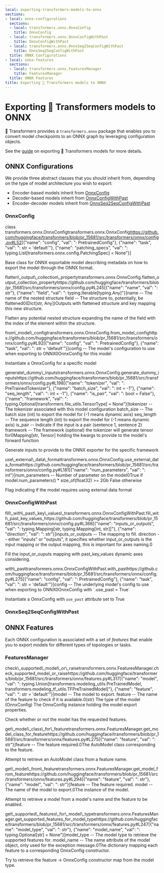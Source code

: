 ```yaml
---
local: exporting-transformers-models-to-onnx
sections:
- local: onnx-configurations
  sections:
  - local: transformers.onnx.OnnxConfig
    title: OnnxConfig
  - local: transformers.onnx.OnnxConfigWithPast
    title: OnnxConfigWithPast
  - local: transformers.onnx.OnnxSeq2SeqConfigWithPast
    title: OnnxSeq2SeqConfigWithPast
  title: ONNX Configurations
- local: onnx-features
  sections:
  - local: transformers.onnx.FeaturesManager
    title: FeaturesManager
  title: ONNX Features
title: Exporting 🤗 Transformers models to ONNX
---
```

<script>
</script>
<!--Copyright 2020 The HuggingFace Team. All rights reserved.

Licensed under the Apache License, Version 2.0 (the "License"); you may not use this file except in compliance with
the License. You may obtain a copy of the License at

http://www.apache.org/licenses/LICENSE-2.0

Unless required by applicable law or agreed to in writing, software distributed under the License is distributed on
an "AS IS" BASIS, WITHOUT WARRANTIES OR CONDITIONS OF ANY KIND, either express or implied. See the License for the
specific language governing permissions and limitations under the License.
-->

<h1 id="exporting-transformers-models-to-onnx">Exporting 🤗 Transformers models to ONNX</h1>

🤗 Transformers provides a `transformers.onnx` package that enables you to
convert model checkpoints to an ONNX graph by leveraging configuration objects.

See the [guide](../serialization) on exporting 🤗 Transformers models for more
details.

<h2 id="onnx-configurations">ONNX Configurations</h2>

We provide three abstract classes that you should inherit from, depending on the
type of model architecture you wish to export:

* Encoder-based models inherit from [OnnxConfig](/docs/transformers/pr_15681/en/main_classes/onnx#transformers.onnx.OnnxConfig)
* Decoder-based models inherit from [OnnxConfigWithPast](/docs/transformers/pr_15681/en/main_classes/onnx#transformers.onnx.OnnxConfigWithPast)
* Encoder-decoder models inherit from [OnnxSeq2SeqConfigWithPast](/docs/transformers/pr_15681/en/main_classes/onnx#transformers.onnx.OnnxSeq2SeqConfigWithPast)

<h3 id="transformers.onnx.OnnxConfig">OnnxConfig</h3>

<div class="docstring">

<docstring><name>class transformers.onnx.OnnxConfig</name><anchor>transformers.onnx.OnnxConfig</anchor><source>https://github.com/huggingface/transformers/blob/pr_15681/src/transformers/onnx/config.py#L52</source><parameters>[{"name": "config", "val": ": PretrainedConfig"}, {"name": "task", "val": ": str = 'default'"}, {"name": "patching_specs", "val": ": typing.List[transformers.onnx.config.PatchingSpec] = None"}]</parameters></docstring>

Base class for ONNX exportable model describing metadata on how to export the model through the ONNX format.



<div class="docstring">
<docstring><name>flatten\_output\_collection\_property</name><anchor>transformers.onnx.OnnxConfig.flatten_output_collection_property</anchor><source>https://github.com/huggingface/transformers/blob/pr_15681/src/transformers/onnx/config.py#L245</source><parameters>[{"name": "name", "val": ": str"}, {"name": "field", "val": ": typing.Iterable[typing.Any]"}]</parameters><paramsdesc>name -- The name of the nested structure
field -- The structure to, potentially, be flattened</paramsdesc><paramgroups>0</paramgroups><rettype>(Dict[str, Any])</rettype><retdesc>Outputs with flattened structure and key mapping this new structure.</retdesc></docstring>

Flatten any potential nested structure expanding the name of the field with the index of the element within the
structure.








</div>
<div class="docstring">
<docstring><name>from\_model\_config</name><anchor>transformers.onnx.OnnxConfig.from_model_config</anchor><source>https://github.com/huggingface/transformers/blob/pr_15681/src/transformers/onnx/config.py#L92</source><parameters>[{"name": "config", "val": ": PretrainedConfig"}, {"name": "task", "val": ": str = 'default'"}]</parameters><paramsdesc>config -- The model's configuration to use when exporting to ONNX</paramsdesc><paramgroups>0</paramgroups><retdesc>OnnxConfig for this model</retdesc></docstring>

Instantiate a OnnxConfig for a specific model






</div>
<div class="docstring">
<docstring><name>generate\_dummy\_inputs</name><anchor>transformers.onnx.OnnxConfig.generate_dummy_inputs</anchor><source>https://github.com/huggingface/transformers/blob/pr_15681/src/transformers/onnx/config.py#L198</source><parameters>[{"name": "tokenizer", "val": ": PreTrainedTokenizer"}, {"name": "batch_size", "val": ": int = -1"}, {"name": "seq_length", "val": ": int = -1"}, {"name": "is_pair", "val": ": bool = False"}, {"name": "framework", "val": ": typing.Optional[transformers.file_utils.TensorType] = None"}]</parameters><paramsdesc>tokenizer -- The tokenizer associated with this model configuration
batch_size -- The batch size (int) to export the model for (-1 means dynamic axis)
seq_length -- The sequence length (int) to export the model for (-1 means dynamic axis)
is_pair -- Indicate if the input is a pair (sentence 1, sentence 2)
framework -- The framework (optional) the tokenizer will generate tensor for</paramsdesc><paramgroups>0</paramgroups><retdesc>Mapping[str, Tensor] holding the kwargs to provide to the model's forward function</retdesc></docstring>

Generate inputs to provide to the ONNX exporter for the specific framework






</div>
<div class="docstring">
<docstring><name>use\_external\_data\_format</name><anchor>transformers.onnx.OnnxConfig.use_external_data_format</anchor><source>https://github.com/huggingface/transformers/blob/pr_15681/src/transformers/onnx/config.py#L181</source><parameters>[{"name": "num_parameters", "val": ": int"}]</parameters><paramsdesc>num_parameters -- Number of parameter on the model</paramsdesc><paramgroups>0</paramgroups><retdesc>True if model.num_parameters() * size_of(float32) >= 2Gb False otherwise</retdesc></docstring>

Flag indicating if the model requires using external data format






</div></div>

<h3 id="transformers.onnx.OnnxConfigWithPast">OnnxConfigWithPast</h3>

<div class="docstring">

<div class="docstring">
<docstring><name>fill\_with\_past\_key\_values\_</name><anchor>transformers.onnx.OnnxConfigWithPast.fill_with_past_key_values_</anchor><source>https://github.com/huggingface/transformers/blob/pr_15681/src/transformers/onnx/config.py#L366</source><parameters>[{"name": "inputs_or_outputs", "val": ": typing.Mapping[str, typing.Mapping[int, str]]"}, {"name": "direction", "val": ": str"}]</parameters><paramsdesc>inputs_or_outputs -- The mapping to fill.
direction -- either "inputs" or "outputs", it specifies whether input_or_outputs is the input mapping or the
output mapping, this is important for axes naming.</paramsdesc><paramgroups>0</paramgroups></docstring>

Fill the input_or_ouputs mapping with past_key_values dynamic axes considering.




</div>
<div class="docstring">
<docstring><name>with\_past</name><anchor>transformers.onnx.OnnxConfigWithPast.with_past</anchor><source>https://github.com/huggingface/transformers/blob/pr_15681/src/transformers/onnx/config.py#L275</source><parameters>[{"name": "config", "val": ": PretrainedConfig"}, {"name": "task", "val": ": str = 'default'"}]</parameters><paramsdesc>config -- The underlying model's config to use when exporting to ONNX</paramsdesc><paramgroups>0</paramgroups><retdesc>OnnxConfig with `.use_past = True`</retdesc></docstring>

Instantiate a OnnxConfig with `use_past` attribute set to True






</div></div>

<h3 id="transformers.onnx.OnnxSeq2SeqConfigWithPast">OnnxSeq2SeqConfigWithPast</h3>

<div class="docstring">
</div>

<h2 id="onnx-features">ONNX Features</h2>

Each ONNX configuration is associated with a set of _features_ that enable you
to export models for different types of topologies or tasks.

<h3 id="transformers.onnx.FeaturesManager">FeaturesManager</h3>

<div class="docstring">

<div class="docstring">
<docstring><name>check\_supported\_model\_or\_raise</name><anchor>transformers.onnx.FeaturesManager.check_supported_model_or_raise</anchor><source>https://github.com/huggingface/transformers/blob/pr_15681/src/transformers/onnx/features.py#L317</source><parameters>[{"name": "model", "val": ": typing.Union[transformers.modeling_utils.PreTrainedModel, transformers.modeling_tf_utils.TFPreTrainedModel]"}, {"name": "feature", "val": ": str = 'default'"}]</parameters><paramsdesc>model -- The model to export.
feature -- The name of the feature to check if it is available.</paramsdesc><paramgroups>0</paramgroups><retdesc>(str) The type of the model (OnnxConfig) The OnnxConfig instance holding the model export properties.</retdesc></docstring>

Check whether or not the model has the requested features.






</div>
<div class="docstring">
<docstring><name>get\_model\_class\_for\_feature</name><anchor>transformers.onnx.FeaturesManager.get_model_class_for_feature</anchor><source>https://github.com/huggingface/transformers/blob/pr_15681/src/transformers/onnx/features.py#L275</source><parameters>[{"name": "feature", "val": ": str"}]</parameters><paramsdesc>feature -- The feature required.</paramsdesc><paramgroups>0</paramgroups><retdesc>The AutoModel class corresponding to the feature.</retdesc></docstring>

Attempt to retrieve an AutoModel class from a feature name.






</div>
<div class="docstring">
<docstring><name>get\_model\_from\_feature</name><anchor>transformers.onnx.FeaturesManager.get_model_from_feature</anchor><source>https://github.com/huggingface/transformers/blob/pr_15681/src/transformers/onnx/features.py#L294</source><parameters>[{"name": "feature", "val": ": str"}, {"name": "model", "val": ": str"}]</parameters><paramsdesc>feature -- The feature required.
model -- The name of the model to export.</paramsdesc><paramgroups>0</paramgroups><retdesc>The instance of the model.</retdesc></docstring>

Attempt to retrieve a model from a model's name and the feature to be enabled.






</div>
<div class="docstring">
<docstring><name>get\_supported\_features\_for\_model\_type</name><anchor>transformers.onnx.FeaturesManager.get_supported_features_for_model_type</anchor><source>https://github.com/huggingface/transformers/blob/pr_15681/src/transformers/onnx/features.py#L247</source><parameters>[{"name": "model_type", "val": ": str"}, {"name": "model_name", "val": ": typing.Optional[str] = None"}]</parameters><paramsdesc>model_type -- The model type to retrieve the supported features for.
model_name -- The name attribute of the model object, only used for the exception message.</paramsdesc><paramgroups>0</paramgroups><retdesc>The dictionary mapping each feature to a corresponding OnnxConfig constructor.</retdesc></docstring>

Try to retrieve the feature -> OnnxConfig constructor map from the model type.






</div></div>
